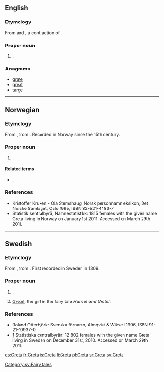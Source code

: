 ==English==

===Etymology===
From {{etyl|de|en}} and {{etyl|sv|en}} {{term|Greta|lang=sv}}, a contraction  of {{term|Margareta|lang=sv}}.

===Proper noun===
{{en-proper noun}}

# {{given name|female|from=Ancient Greek}}. 

===Anagrams===
* [[grate#English|grate]]
* [[great#English|great]]
* [[targe#English|targe]]

----

==Norwegian==

===Etymology===
From {{etyl|de|no}} {{term|Greta|lang=de}}, from {{term|Margareta|lang=de}}. Recorded in Norway since the 15th century.

===Proper noun===
{{no-proper noun}}

# {{given name|male|lang=no}}.

====Related terms====
* {{l|no|Grete}}, {{l|no|Grethe}}

===References===
* Kristoffer Kruken - Ola Stemshaug: Norsk personnamnleksikon, Det Norske Samlaget, Oslo 1995, ISBN 82-521-4483-7
* [http://www.ssb.no/navn/ ] Statistik sentralbyrå, Namnestatistikk: 1815 females with the given name Greta living in Norway on January 1st 2011. Accessed on March 29th 2011.

----

==Swedish==

===Etymology===
From {{etyl|de|sv}} {{term|Greta|lang=de}}, from {{term|Margareta|lang=de}}. First recorded in Sweden in 1309.

===Proper noun===
{{infl|sv|proper noun}}

# {{given name|female|lang=sv}}.
# [[Gretel]], the girl in the fairy tale ''Hansel and Gretel''.

===References===
* Roland Otterbjörk: Svenska förnamn, Almqvist & Wiksell 1996, ISBN 91-21-10937-0
* [http://www.scb.se/Pages/NameSearch____259432.aspx] Statistiska centralbyrån: 12 802 females with the given name Greta living in Sweden on December 31st, 2010. Accessed on March 29th 2011.

[[Category:sv:Fairy tales]]

[[es:Greta]]
[[fr:Greta]]
[[is:Greta]]
[[li:Greta]]
[[pl:Greta]]
[[sr:Greta]]
[[sv:Greta]]